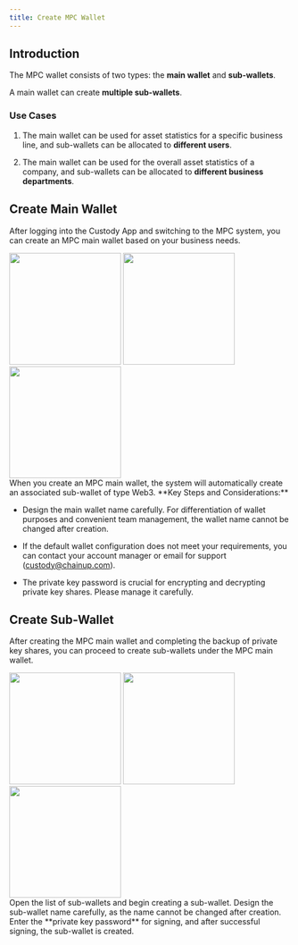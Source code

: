 ```yaml
---
title: Create MPC Wallet
---
```


##  Introduction

The MPC wallet consists of two types: the **main wallet** and **sub-wallets**.

A main wallet can create **multiple sub-wallets**.

###  Use Cases

1. The main wallet can be used for asset statistics for a specific business line, and sub-wallets can be allocated to **different users**.

2. The main wallet can be used for the overall asset statistics of a company, and sub-wallets can be allocated to **different business departments**.

##  Create Main Wallet

After logging into the Custody App and switching to the MPC system, you can create an MPC main wallet based on your business needs.

<div className="w-full flex items-center justify-center">
    <CardGroup cols={3}>
        <img src="/images/quickstart/mpc1.png" width="200"/>
        <img src="/images/quickstart/mpc2.png" width="200"/>
        <img src="/images/quickstart/mpc3.png" width="200"/>
    </CardGroup>
</div>

<Note>
When you create an MPC main wallet, the system will automatically create an associated sub-wallet of type Web3.
</Note>

<Warning>
**Key Steps and Considerations:**

- Design the main wallet name carefully. For differentiation of wallet purposes and convenient team management, the wallet name cannot be changed after creation.
  
- If the default wallet configuration does not meet your requirements, you can contact your account manager or email for support (custody@chainup.com).

- The private key password is crucial for encrypting and decrypting private key shares. Please manage it carefully.
</Warning>

##  Create Sub-Wallet

After creating the MPC main wallet and completing the backup of private key shares, you can proceed to create sub-wallets under the MPC main wallet.

<div className="w-full flex items-center justify-center">
    <CardGroup cols={3}>
        <img src="/images/quickstart/mpc4.png" width="200"/>
        <img src="/images/quickstart/mpc5.png" width="200"/>
        <img src="/images/quickstart/mpc6.png" width="200"/>
    </CardGroup>
</div>

<Steps>
<Step title="Select Target Main Wallet">
    Open the list of sub-wallets and begin creating a sub-wallet.
<Warning>
Design the sub-wallet name carefully, as the name cannot be changed after creation.
</Warning>
</Step>
<Step title="Create with Private Key Signature">
    Enter the **private key password** for signing, and after successful signing, the sub-wallet is created.
</Step>
</Steps>

